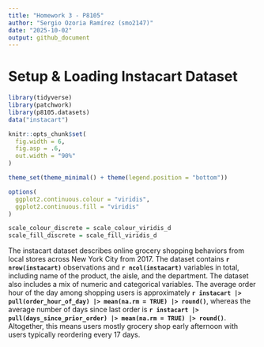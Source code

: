 ```yaml
---
title: "Homework 3 - P8105"
author: "Sergio Ozoria Ramírez (smo2147)"
date: "2025-10-02"
output: github_document
---
```


# Setup & Loading Instacart Dataset

```r
library(tidyverse)
library(patchwork)
library(p8105.datasets)
data("instacart")

knitr::opts_chunk$set(
  fig.width = 6,
  fig.asp = .6,
  out.width = "90%"
)

theme_set(theme_minimal() + theme(legend.position = "bottom"))

options(
  ggplot2.continuous.colour = "viridis",
  ggplot2.continuous.fill = "viridis"
)

scale_colour_discrete = scale_colour_viridis_d
scale_fill_discrete = scale_fill_viridis_d
```

The instacart dataset describes online grocery shopping behaviors from local stores across New York City from 2017. The dataset contains **`r nrow(instacart)`** observations and **`r ncol(instacart)`** variables in total, including name of the product, the aisle, and the department. The dataset also includes a mix of numeric and categorical variables. The average order hour of the day among shopping users is approximately **`r instacart |> pull(order_hour_of_day) |> mean(na.rm = TRUE) |> round()`**, whereas the average number of days since last order is **`r instacart |> pull(days_since_prior_order) |> mean(na.rm = TRUE) |> round()`**. Altogether, this means users mostly grocery shop early afternoon with users typically reordering every 17 days.


